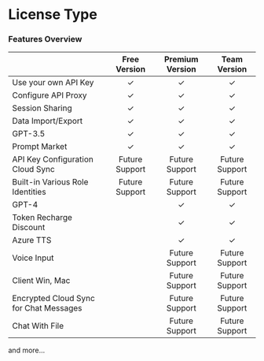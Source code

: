 # License Type

### Features Overview

|                                        |  Free Version  | Premium Version |  Team Version  |
| -------------------------------------- | :------------: | :-------------: | :------------: |
| Use your own API Key                   |       ✓        |        ✓        |       ✓        |
| Configure API Proxy                    |       ✓        |        ✓        |       ✓        |
| Session Sharing                        |       ✓        |        ✓        |       ✓        |
| Data Import/Export                     |       ✓        |        ✓        |       ✓        |
| GPT-3.5                                |       ✓        |        ✓        |       ✓        |
| Prompt Market                          |       ✓        |        ✓        |       ✓        |
| API Key Configuration Cloud Sync       | Future Support | Future Support  | Future Support |
| Built-in Various Role Identities       | Future Support | Future Support  | Future Support |
| GPT-4                                  |                |        ✓        |       ✓        |
| Token Recharge Discount                |                |        ✓        |       ✓        |
| Azure TTS                              |                |        ✓        |       ✓        |
| Voice Input                            |                | Future Support  | Future Support |
| Client Win, Mac                        |                | Future Support  | Future Support |
| Encrypted Cloud Sync for Chat Messages |                | Future Support  | Future Support |
| Chat With File                         |                | Future Support  | Future Support |

and more...
